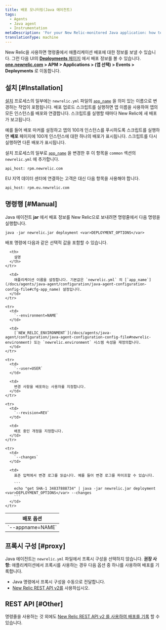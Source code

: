 ```yaml
---
title: 배포 모니터링(Java 에이전트)
tags:
  - Agents
  - Java agent
  - Instrumentation
metaDescription: 'For your New Relic-monitored Java application: how to track and monitor deployment data.'
translationType: machine
---
```


New Relic을 사용하면 명령줄에서 애플리케이션 배포에 대한 정보를 보낼 수 있습니다. 그런 다음 UI의 [**Deployments** 페이지](/docs/apm/applications-menu/events/deployments-page) 에서 배포 정보를 볼 수 있습니다. **[one.newrelic.com](https://one.newrelic.com/all-capabilities) > APM > Applications > (앱 선택) > Events > Deployments** 로 이동합니다.

## 설치 [#Installation]

[설치](/docs/agents/java-agent/installation/java-agent-manual-installation) 프로세스의 일부에는 `newrelic.yml` 파일의 [`app_name`](/docs/agents/java-agent/configuration/java-agent-configuration-config-file#cfg-app_name) 을 의미 있는 이름으로 변경하는 작업이 포함됩니다. 배포 업로드 스크립트를 실행하면 앱 이름을 사용하여 앱의 모든 인스턴스를 배포와 연결합니다. 스크립트를 실행할 때마다 New Relic에 새 배포가 보고됩니다.

예를 들어 배포 마커를 설정하고 앱의 100개 인스턴스를 푸시하도록 스크립트를 실행하면 **배포** 페이지에 100개 인스턴스에 대한 하나의 배포가 표시됩니다. 스크립트를 다시 실행하면 다른 배포가 표시됩니다.

설치 프로세스의 일부로 [`app_name`](/docs/agents/java-agent/configuration/java-agent-configuration-config-file#cfg-app_name) 을 변경한 후 이 항목을 `common` 섹션의 `newrelic.yml` 에 추가합니다.

```
api_host: rpm.newrelic.com
```

EU 지역 데이터 센터에 연결하는 고객은 대신 다음 항목을 사용해야 합니다.

```
api_host: rpm.eu.newrelic.com
```

## 명령행 [#Manual]

Java 에이전트 **jar** 에서 배포 정보를 New Relic으로 보내려면 명령줄에서 다음 명령을 실행합니다.

```
java -jar newrelic.jar deployment <var>DEPLOYMENT_OPTIONS</var>
```

배포 명령에 다음과 같은 선택적 값을 포함할 수 있습니다.

<table>
  <thead>
    <tr>
      <th style={{ width: "225px" }}>
        배포 옵션
      </th>

      <th>
        설명
      </th>
    </tr>
  </thead>

  <tbody>
    <tr>
      <td>
        `--appname=NAME`
      </td>

      <td>
        애플리케이션 이름을 설정합니다. 기본값은 `newrelic.yml` 의 [`app_name`](/docs/agents/java-agent/configuration/java-agent-configuration-config-file#cfg-app_name) 설정입니다.
      </td>
    </tr>

    <tr>
      <td>
        `--environment=NAME`
      </td>

      <td>
        [`NEW_RELIC_ENVIRONMENT`](/docs/agents/java-agent/configuration/java-agent-configuration-config-file#newrelic-environment) 또는 `newrelic.environment` 시스템 속성을 재정의합니다.
      </td>
    </tr>

    <tr>
      <td>
        `--user=USER`
      </td>

      <td>
        변경 사항을 배포하는 사용자를 지정합니다.
      </td>
    </tr>

    <tr>
      <td>
        `--revision=REV`
      </td>

      <td>
        배포 중인 개정을 지정합니다.
      </td>
    </tr>

    <tr>
      <td>
        `--changes`
      </td>

      <td>
        표준 입력에서 변경 로그를 읽습니다. 예를 들어 변경 로그를 파이프할 수 있습니다.

        ```
        echo "get SHA-1 34837888734" | java -jar newrelic.jar deployment <var>DEPLOYMENT_OPTIONS</var> --changes
        ```
      </td>
    </tr>
  </tbody>
</table>

## 프록시 구성 [#proxy]

Java 에이전트는 `newrelic.yml` 파일에서 프록시 구성을 선택하지 않습니다. **권장 사항:** 애플리케이션에서 프록시를 사용하는 경우 다음 옵션 중 하나를 사용하여 배포를 기록합니다.

* Java 명령에서 프록시 구성을 수동으로 전달합니다.
* [New Relic REST API v2를](/docs/apm/new-relic-apm/maintenance/recording-deployments) 사용하십시오.

## REST API [#Other]

명령줄을 사용하는 것 외에도 [New Relic REST API v2 를 사용하여 배포를 기록](/docs/apm/new-relic-apm/maintenance/recording-deployments) 할 수 있습니다.